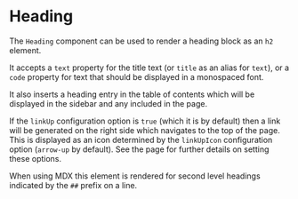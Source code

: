 
# Heading

The `Heading` component can be used to render a heading block as an `h2`
element.

It accepts a `text` property for the title text (or `title` as an alias for
`text`), or a `code` property for text that should be displayed in a
monospaced font.

It also inserts a heading entry in the table of contents which will be
displayed in the sidebar and any <PageTocLink/> included in the page.

If the `linkUp` configuration option is `true` (which it is by default) then
a link will be generated on the right side which navigates to the top of the
page.  This is displayed as an icon determined by the `linkUpIcon`
configuration option (`arrow-up` by default).  See the <SiteProviderLink/>
page for further details on setting these options.

<Example
  Component={HeadComp}
  code={HeadCode}
  highlightLines="2,7,11"
  expand
/>

When using MDX this element is rendered for second level headings indicated
by the `##` prefix on a line.

<Example
  Component={MdxComp}
  code={MdxCode}
  highlightLines="3,7"
  expand
/>


